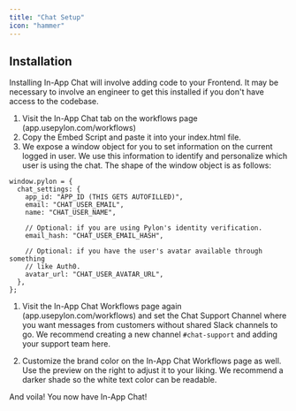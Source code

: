 ```yaml
---
title: "Chat Setup"
icon: "hammer"
---
```


## Installation

<Note>
  Installing In-App Chat will involve adding code to your Frontend. It may be
  necessary to involve an engineer to get this installed if you don't have
  access to the codebase.
</Note>

1. Visit the In-App Chat tab on the workflows page (app.usepylon.com/workflows)
1. Copy the Embed Script and paste it into your index.html file.
1. We expose a window object for you to set information on the current logged in user. We use this information to identify and personalize which user is using the chat. The shape of the window object is as follows:

```
window.pylon = {
  chat_settings: {
    app_id: "APP_ID (THIS GETS AUTOFILLED)",
    email: "CHAT_USER_EMAIL",
    name: "CHAT_USER_NAME",

    // Optional: if you are using Pylon's identity verification.
    email_hash: "CHAT_USER_EMAIL_HASH",

    // Optional: if you have the user's avatar available through something
    // like Auth0.
    avatar_url: "CHAT_USER_AVATAR_URL",
  },
};
```

1. Visit the In-App Chat Workflows page again (app.usepylon.com/workflows) and set the Chat Support Channel where you want messages from customers without shared Slack channels to go. We recommend creating a new channel `#chat-support` and adding your support team here.

1. Customize the brand color on the In-App Chat Workflows page as well. Use the preview on the right to adjust it to your liking. We recommend a darker shade so the white text color can be readable.

And voila! You now have In-App Chat!
